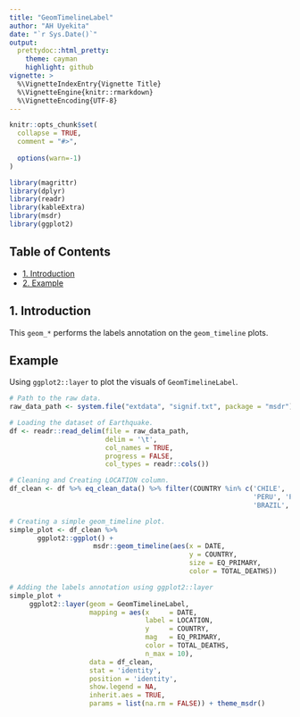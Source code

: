 ```yaml
---
title: "GeomTimelineLabel"
author: "AH Uyekita"
date: "`r Sys.Date()`"
output:
  prettydoc::html_pretty:
    theme: cayman
    highlight: github
vignette: >
  %\VignetteIndexEntry{Vignette Title}
  %\VignetteEngine{knitr::rmarkdown}
  %\VignetteEncoding{UTF-8}
---
```



```r
knitr::opts_chunk$set(
  collapse = TRUE,
  comment = "#>",
  
  options(warn=-1)
)
```


```r
library(magrittr)
library(dplyr)
library(readr)
library(kableExtra)
library(msdr)
library(ggplot2)
```

## Table of Contents

- [1. Introduction](#intro)  
- [2. Example](#example)

## 1. Introduction {#intro}

This `geom_*` performs the labels annotation on the `geom_timeline` plots.

## Example {#example}

Using `ggplot2::layer` to plot the visuals of `GeomTimelineLabel`. 

```r
# Path to the raw data.
raw_data_path <- system.file("extdata", "signif.txt", package = "msdr")

# Loading the dataset of Earthquake.
df <- readr::read_delim(file = raw_data_path,      
                        delim = '\t',              
                        col_names = TRUE,          
                        progress = FALSE,           
                        col_types = readr::cols())

# Cleaning and Creating LOCATION column.
df_clean <- df %>% eq_clean_data() %>% filter(COUNTRY %in% c('CHILE', 'COLOMBIA','ECUADOR',
                                                             'PERU', 'PARAGUAY','URUGUAY',
                                                             'BRAZIL', 'BOLIVIA', 'ARGENTINA'))

# Creating a simple geom_timeline plot.
simple_plot <- df_clean %>% 
       ggplot2::ggplot() + 
                     msdr::geom_timeline(aes(x = DATE,
                                             y = COUNTRY,
                                             size = EQ_PRIMARY,
                                             color = TOTAL_DEATHS))

# Adding the labels annotation using ggplot2::layer
simple_plot +
     ggplot2::layer(geom = GeomTimelineLabel,
                    mapping = aes(x     = DATE,
                                  label = LOCATION,
                                  y     = COUNTRY,
                                  mag   = EQ_PRIMARY,
                                  color = TOTAL_DEATHS,
                                  n_max = 10),
                    data = df_clean,
                    stat = 'identity',
                    position = 'identity',
                    show.legend = NA,
                    inherit.aes = TRUE,
                    params = list(na.rm = FALSE)) + theme_msdr()
```


